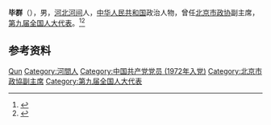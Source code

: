 '''毕群'''（{{bd|1939年|11月15日|2005年|8月9日}}），男，[[河北|河北]][[河间县|河间]]人，[[中华人民共和国|中华人民共和国]]政治人物，曾任[[北京市政协|北京市政协]]副主席，[[第九届全国人大代表|第九届全国人大代表]]。<ref>{{Cite book|title=中华人民共和国职官志|author=何虎生, 李耀东, 向常福主编|publisher=中国社会出版社|year=2003|isbn=9787800883934|location=北京|pages=}}</ref><ref>{{Cite web|title=毕群同志遗体告别仪式举行|url=http://www.cre.net/show.php?contentid=18665|accessdate=2020-09-24|work=中国稀土}}</ref>

== 参考资料 ==
{{reflist}}

{{中国人物小作品}}

{{Authority control}}
{{DEFAULTSORT:Bi毕}}
[[Category:畢姓|Qun]]
[[Category:河間人|Category:河間人]]
[[Category:中国共产党党员_(1972年入党)|Category:中国共产党党员 (1972年入党)]]
[[Category:北京市政協副主席|Category:北京市政協副主席]]
[[Category:第九届全国人大代表|Category:第九届全国人大代表]]
